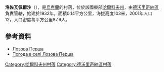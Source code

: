 {{coord|49|52|31|N|37|31|27|E|scale:100000_region:UA|display=title}}

'''洛佐瓦佩爾沙'''（{{lang-uk|Лозова Перша}}），是[[烏克蘭|烏克蘭]]的村落，位於該國東部[[哈爾科夫州|哈爾科夫州]]，由[[德沃里奇納區|德沃里奇納區]]負責管轄，始建於1932年，面積0.14平方公里，海拔高度103米，2001年人口12，人口密度每平方公里87.6人。

==參考資料==
* [http://w1.c1.rada.gov.ua/pls/z7502/A005?rdat1=09.01.2009&rf7571=32876 Лозова Перша]
* [http://weather.in.ua/ua/har'kovskaja/13762 Погода в селі Лозова Перша] {{Wayback|url=http://weather.in.ua/ua/har%27kovskaja/13762 |date=20200806075825 }}

{{DEFAULTSORT:Лозова Перша}}
[[Category:哈爾科夫州村落|Category:哈爾科夫州村落]]
[[Category:德沃里奇納區村落|Category:德沃里奇納區村落]]


{{Kharkiv-geo-stub}}